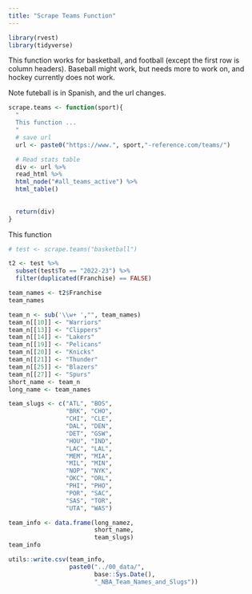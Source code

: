 ```yaml
---
title: "Scrape Teams Function"
---
```


```r
library(rvest)
library(tidyverse)
```

This function works for basketball, and football (except the first row is column headers). Baseball might work, but needs more to work on, and hockey currently does not work. 

Note futeball is in Spanish, and the url changes. 

```r
scrape.teams <- function(sport){
  "
  This function ...
  "
  # save url
  url <- paste0("https://www.", sport,"-reference.com/teams/")

  # Read stats table
  div <- url %>%
  read_html %>%
  html_node("#all_teams_active") %>% 
  html_table()
  
  
  return(div)
}
```

This function

```r
# test <- scrape.teams("basketball")

t2 <- test %>% 
  subset(test$To == "2022-23") %>%
  filter(duplicated(Franchise) == FALSE)

team_names <- t2$Franchise
team_names
```

```r
team_n <- sub('\\w+ ',"", team_names)
team_n[[10]] <- "Warriors"
team_n[[13]] <- "Clippers"
team_n[[14]] <- "Lakers"
team_n[[19]] <- "Pelicans"
team_n[[20]] <- "Knicks"
team_n[[21]] <- "Thunder"
team_n[[25]] <- "Blazers"
team_n[[27]] <- "Spurs"
short_name <- team_n
long_name <- team_names
```


```r
team_slugs <- c("ATL", "BOS",
                "BRK", "CHO",
                "CHI", "CLE",
                "DAL", "DEN",
                "DET", "GSW",
                "HOU", "IND",
                "LAC", "LAL",
                "MEM", "MIA",
                "MIL", "MIN",
                "NOP", "NYK",
                "OKC", "ORL",
                "PHI", "PHO",
                "POR", "SAC",
                "SAS", "TOR",
                "UTA", "WAS")
```


```r
team_info <- data.frame(long_namez,
                        short_name, 
                        team_slugs)
team_info
```

```r
utils::write.csv(team_info, 
                 paste0("../00_data/",
                        base::Sys.Date(),
                        "_NBA_Team_Names_and_Slugs"))
```




